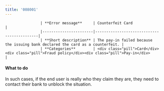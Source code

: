 ```yaml
---
title: '008001'  
---
```



                    | **Error message**     | Counterfeit Card                   |
                    |-----------------------|--------------------------------------------|
                    | **Short description** | The pay-in failed because the issuing bank declared the card as a counterfeit. |
                    | **Categories**        | <div class="pill">Card</div><div class="pill">Fraud policy</div><div class="pill">Pay-in</div>                         |
                  

#### What to do  

In such cases, if the end user is really who they claim they are, they need to contact their bank to unblock the situation.